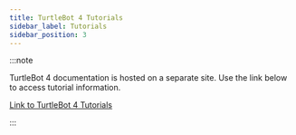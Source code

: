 ```yaml
---
title: TurtleBot 4 Tutorials
sidebar_label: Tutorials
sidebar_position: 3
---
```


:::note

TurtleBot 4 documentation is hosted on a separate site. Use the link below
to access tutorial information.

[Link to TurtleBot 4 Tutorials](https://turtlebot.github.io/turtlebot4-user-manual/tutorials/)

:::

